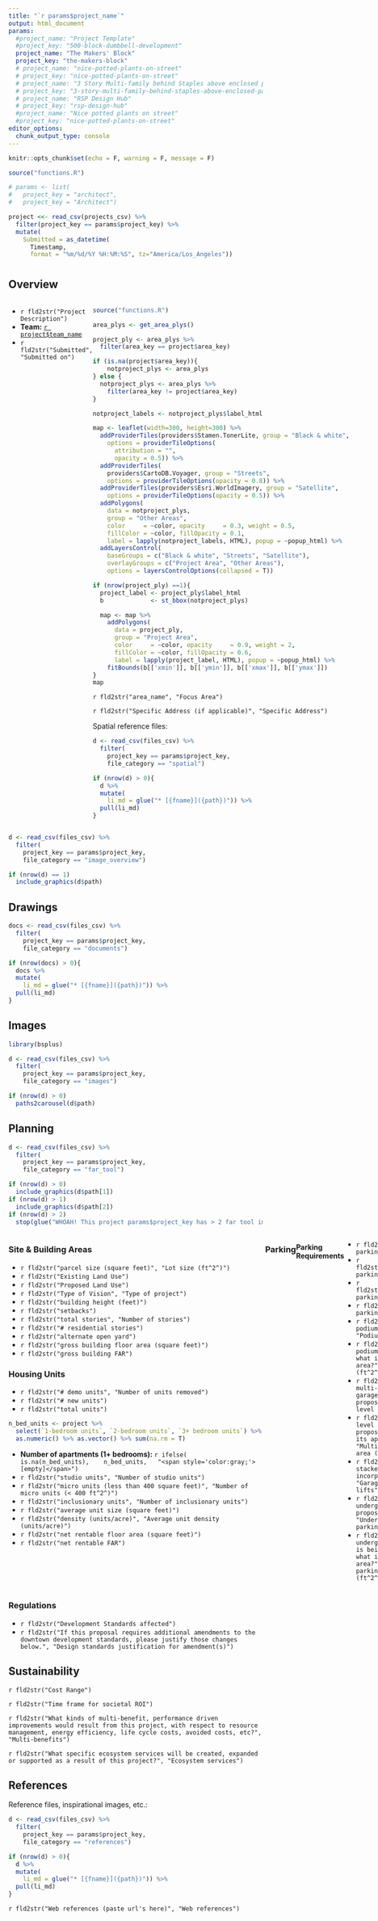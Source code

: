 ```yaml
---
title: "`r params$project_name`"
output: html_document
params:
  #project_name: "Project Template"
  #project_key: "500-block-dumbbell-development"
  project_name: "The Makers' Block"
  project_key: "the-makers-block"
  # project_name: "nice-potted-plants-on-street"
  # project_key: "nice-potted-plants-on-street"
  # project_name: "3 Story Multi-family behind Staples above enclosed parking garage"
  # project_key: "3-story-multi-family-behind-staples-above-enclosed-parking-garage"
  # project_name: "RSP Design Hub"
  # project_key: "rsp-design-hub"
  #project_name: "Nice potted plants on street"
  #project_key: "nice-potted-plants-on-street"
editor_options: 
  chunk_output_type: console
---
```


```r
knitr::opts_chunk$set(echo = F, warning = F, message = F)
```

<style>
.fit-image{
width: 100%;
object-fit: cover;
height: 300px; /* only if you want fixed height */
}
</style>
```r
source("functions.R")

# params <- list(
#   project_key = "architect",
#   project_key = "Architect")

project <<- read_csv(projects_csv) %>% 
  filter(project_key == params$project_key) %>%
  mutate(
    Submitted = as_datetime(
      Timestamp, 
      format = "%m/%d/%Y %H:%M:%S", tz="America/Los_Angeles"))
```

# {.tabset}

## Overview

<!-- multi-column layout -->
:::: {style="display: flex;"}

<!-- 1st div on left -->
::: {}

- `r fld2str("Project Description")`
- **Team:** [`r project$team_name`](`r glue("./team_{project$team_key}.html")`)
- `r fld2str("Submitted", "Submitted on")`
<!--`r fld2str("Design Standards Affected")`-->

:::

<!-- 2nd div on right -->
::: {} 

```r
source("functions.R")

area_plys <- get_area_plys()

project_ply <- area_plys %>% 
  filter(area_key == project$area_key)

if (is.na(project$area_key)){
    notproject_plys <- area_plys
} else {
  notproject_plys <- area_plys %>% 
    filter(area_key != project$area_key)
}

notproject_labels <- notproject_plys$label_html

map <- leaflet(width=300, height=300) %>% 
  addProviderTiles(providers$Stamen.TonerLite, group = "Black & white",
    options = providerTileOptions(
      attribution = "", 
      opacity = 0.5)) %>% 
  addProviderTiles(
    providers$CartoDB.Voyager, group = "Streets",
    options = providerTileOptions(opacity = 0.8)) %>%
  addProviderTiles(providers$Esri.WorldImagery, group = "Satellite",
    options = providerTileOptions(opacity = 0.5)) %>% 
  addPolygons(
    data = notproject_plys,
    group = "Other Areas",
    color     = ~color, opacity     = 0.3, weight = 0.5,
    fillColor = ~color, fillOpacity = 0.1,
    label = lapply(notproject_labels, HTML), popup = ~popup_html) %>%
  addLayersControl(
    baseGroups = c("Black & white", "Streets", "Satellite"),
    overlayGroups = c("Project Area", "Other Areas"),
    options = layersControlOptions(collapsed = T))

if (nrow(project_ply) ==1){
  project_label <- project_ply$label_html
  b             <- st_bbox(notproject_plys)  

  map <- map %>% 
    addPolygons(
      data = project_ply,
      group = "Project Area",
      color     = ~color, opacity     = 0.9, weight = 2,
      fillColor = ~color, fillOpacity = 0.6,
      label = lapply(project_label, HTML), popup = ~popup_html) %>%
    fitBounds(b[['xmin']], b[['ymin']], b[['xmax']], b[['ymax']])
}
map
```

`r fld2str("area_name", "Focus Area")`

`r fld2str("Specific Address (if applicable)", "Specific Address")`

<!--`r fld2str("Add New Area or Boundary to Map")`-->

<!--`r fld2str("Describe Boundary")`-->

Spatial reference files:

```r
d <- read_csv(files_csv) %>% 
  filter(
    project_key == params$project_key,
    file_category == "spatial")

if (nrow(d) > 0){
  d %>% 
  mutate(
    li_md = glue("* [{fname}]({path})")) %>% 
  pull(li_md)
}
```

:::

<!-- end: multi-column layout -->
:::: 

```r
d <- read_csv(files_csv) %>% 
  filter(
    project_key == params$project_key,
    file_category == "image_overview")

if (nrow(d) == 1)
  include_graphics(d$path)
```

## Drawings

```r
docs <- read_csv(files_csv) %>% 
  filter(
    project_key == params$project_key,
    file_category == "documents")

if (nrow(docs) > 0){
  docs %>% 
  mutate(
    li_md = glue("* [{fname}]({path})")) %>% 
  pull(li_md)
}
```

## Images

```r
library(bsplus)

d <- read_csv(files_csv) %>% 
  filter(
    project_key == params$project_key,
    file_category == "images")

if (nrow(d) > 0)
  paths2carousel(d$path)
```

## Planning

<!-- TODO: FAR image -->

```r
d <- read_csv(files_csv) %>% 
  filter(
    project_key == params$project_key,
    file_category == "far_tool")

if (nrow(d) > 0)
  include_graphics(d$path[1])
if (nrow(d) > 1)
  include_graphics(d$path[2])
if (nrow(d) > 2)
  stop(glue("WHOAH! This project params$project_key has > 2 far tool images?!"))
```

<!-- multi-column layout -->
:::: {style="display: flex;"}

<!-- 1st div on left -->
::: {}

### Site & Building Areas

- `r fld2str("parcel size (square feet)", "Lot size (ft^2^)")`
- `r fld2str("Existing Land Use")`
- `r fld2str("Proposed Land Use")`
- `r fld2str("Type of Vision", "Type of project")`
- `r fld2str("building height (feet)")`
- `r fld2str("setbacks")`
- `r fld2str("total stories", "Number of stories")`
- `r fld2str("# residential stories")`
<!-- missing 'Podium Story' -->
- `r fld2str("alternate open yard")`
- `r fld2str("gross building floor area (square feet)")`
- `r fld2str("gross building FAR")`

### Housing Units

- `r fld2str("# demo units", "Number of units removed")`
- `r fld2str("# new units")`
- `r fld2str("total units")`
<!--
`r fld2str("1-bedroom units")`
`r fld2str("2-bedroom units")`
`r fld2str("3+ bedroom units")`
-->
```r
n_bed_units <- project %>% 
  select(`1-bedroom units`, `2-bedroom units`, `3+ bedroom units`) %>% 
  as.numeric() %>% as.vector() %>% sum(na.rm = T)
```
- **Number of apartments (1+ bedrooms):** `r ifelse(
  is.na(n_bed_units), 
  n_bed_units,
  "<span style='color:gray;'>[empty]</span>")`
- `r fld2str("studio units", "Number of studio units")`
- `r fld2str("micro units (less than 400 square feet)", "Number of micro units (< 400 ft^2^)")`
- `r fld2str("inclusionary units", "Number of inclusionary units")`
- `r fld2str("average unit size (square feet)")`
- `r fld2str("density (units/acre)", "Average unit density (units/acre)")`
- `r fld2str("net rentable floor area (square feet)")`
- `r fld2str("net rentable FAR")`

:::

<!-- 2nd div on right -->
::: {} 

### Parking

#### Parking Requirements

- `r fld2str("public parking spaces")`
- `r fld2str("commercial parking spaces")`
- `r fld2str("residential parking spaces")`
- `r fld2str("total parking spaces")`
- `r fld2str("Is a podium proposed?", "Podium")`
- `r fld2str("If a podium is proposed, what is its approx. area?", "Podium area (ft^2^)")`
- `r fld2str("Is a multi-level parking garage being proposed?", "Multi-level garage")`
- `r fld2str("If multi-level parking is proposed, what is its approx. area?", "Multi-level garage area (ft^2^)")`
- `r fld2str("Will stacked car lifts be incorporated?", "Garage stacked lifts")`
- `r fld2str("Is underground parking proposed?", "Underground parking")`
- `r fld2str("If underground parking is being proposed, what is its approx. area?", "Underground parking area (ft^2^)")`

:::

<!-- end: multi-column layout -->
:::: 

### Regulations

- `r fld2str("Development Standards affected")`
- `r fld2str("If this proposal requires additional amendments to the downtown development standards, please justify those changes below.", "Design standards justification for amendment(s)")`


## Sustainability

`r fld2str("Cost Range")`

`r fld2str("Time frame for societal ROI")`

`r fld2str("What kinds of multi-benefit, performance driven improvements would result from this project, with respect to resource management, energy efficiency, life cycle costs, avoided costs, etc?", "Multi-benefits")`

`r fld2str("What specific ecosystem services will be created, expanded or supported as a result of this project?", "Ecosystem services")`

## References

Reference files, inspirational images, etc.:

```r
d <- read_csv(files_csv) %>% 
  filter(
    project_key == params$project_key,
    file_category == "references")

if (nrow(d) > 0){
  d %>% 
  mutate(
    li_md = glue("* [{fname}]({path})")) %>% 
  pull(li_md)
}
```

`r fld2str("Web references (paste url's here)", "Web references")`

